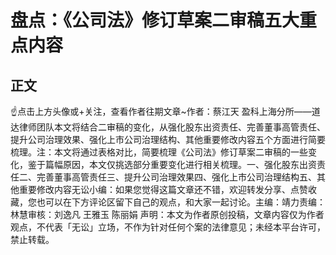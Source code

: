# 盘点：《公司法》修订草案二审稿五大重点内容
## 正文
☝点击上方头像或+关注，查看作者往期文章~作者：蔡江天 盈科上海分所——道达律师团队本文将结合二审稿的变化，从强化股东出资责任、完善董事高管责任、提升公司治理效果、强化上市公司治理结构、其他重要修改内容五个方面进行简要梳理。注：本文将通过表格对比，简要梳理《公司法》修订草案二审稿的一些变化，鉴于篇幅原因，本文仅挑选部分重要变化进行相关梳理。一、强化股东出资责任二、完善董事高管责任三、提升公司治理效果四、强化上市公司治理结构五、其他重要修改内容无讼小编：如果您觉得这篇文章还不错，欢迎转发分享、点赞收藏，您也可以在下方评论区留下自己的观点，和大家一起讨论。主编：靖力责编：林慧审核：刘逸凡 王雅玉 陈丽娟 声明：本文为作者原创投稿，文章内容仅为作者观点，不代表「无讼」立场，不作为针对任何个案的法律意见；未经本平台许可，禁止转载。